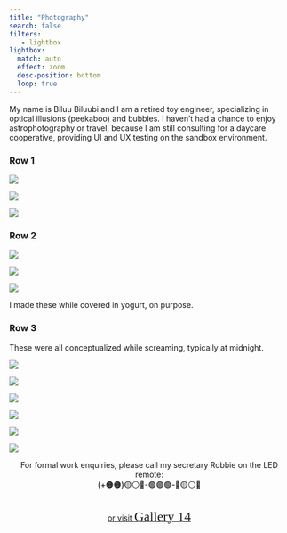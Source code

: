 ```yaml
---
title: "Photography"
search: false
filters:
   - lightbox
lightbox:
  match: auto
  effect: zoom
  desc-position: bottom
  loop: true
---
```


My name is Biluu Biluubi and I am a retired toy engineer, specializing in optical illusions (peekaboo) and bubbles. I haven't had a chance to enjoy astrophotography or travel, because I am still consulting for a daycare cooperative, providing UI and UX testing on the sandbox environment.

::::: {layout-ncol=2}

### Row 1

:::: {layout-ncol=3}

::: {layout-ncol=1}

![](photos/random1.png){group="a" fig-alt="Neons (2023)"}
:::

::: {layout-ncol=1}

![](photos/random2.png){group="a" fig-alt="Mermaid (2023)"}
:::

::: {layout-ncol=1}

![](photos/random3.png){group="a" fig-alt="Alpine (2023)"}
:::

::::


### Row 2

:::: {layout-ncol=3}

::: {layout-ncol=1}

![](photos/random4.png){group="a" fig-alt="Galactic (2023)"} 
:::

::: {layout-ncol=1}

![](photos/random5.png){group="a" fig-alt="Cool (2023)"} 
:::

::: {layout-ncol=1}

![](photos/random6.png){group="a" fig-alt="Saharan Night (2023)"} 
:::

::::

:::::

I made these while covered in yogurt, on purpose.

### Row 3

These were all conceptualized while screaming, typically at midnight.

:::: {layout-ncol=3}

![](photos/random7.png){group="c" fig-alt="A little closer (2023)"} 

![](photos/random8.png){group="c" fig-alt="Plastic (2023)"} 

![](photos/random9.png){group="c" fig-alt="My Neighbor's Roses (2023)"} 

![](photos/random10.png){group="c" fig-alt="Peekaboo (2023)"} 

![](photos/random11.png){group="c" fig-alt="Aurora (2023)"} 

![](photos/random12.png){group="c" fig-alt="Culinary (2023)"} 

:::::




```{=html}
<div style="text-align: center;">
For formal work enquiries, please call my secretary Robbie on the LED remote: <br/>
<span style="color:#000000;">(+🟠🟠)🟡⚪🔵-🟢🟣🟢-🔴🟡⚪🔵</span><br/>
</div>

<div  style="margin: 30px; text-align: center;">
<a class="btn btn-primary" href="gallery14.org/" role="button" target="_blank" style="padding: 15px 30px;">or visit <span style="font-family:'Brush Script MT'; font-size:18pt">Gallery 14</span></a>
</div>
```